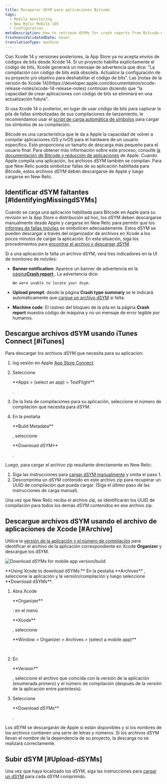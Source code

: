 ```yaml
---
title: Recuperar dSYM para aplicaciones Bitcode
tags:
  - Mobile monitoring
  - New Relic Mobile iOS
  - Configuration
metaDescription: How to retrieve dSYMs for crash reports from Bitcode-enabled iOS apps that are monitored with the New Relic agent.
freshnessValidatedDate: never
translationType: machine
---
```


<Callout variant="important">
  Con Xcode 14 y versiones posteriores, la App Store ya no acepta envíos de códigos de bits desde Xcode 14. Si un proyecto habilita explícitamente el código de bits, Xcode generará un mensaje de advertencia que dice: "La compilación con código de bits está obsoleta. Actualice la configuración de su proyecto y/o objetivo para deshabilitar el código de bits”. Las [notas de la versión de Xcode 14](https://developer.apple.com/documentation/xcode-release-notes/xcode-14-release-notes) continúan diciendo que "la capacidad de crear aplicaciones con código de bits se eliminará en una actualización futura".

  Si usa Xcode 14 o posterior, en lugar de usar código de bits para capturar la pila de fallas simbolizadas de sus compilaciones de lanzamiento, le recomendamos usar el [script de carga automática de símbolos](/docs/mobile-monitoring/new-relic-mobile-ios/installation/spm-installation#configure-using-swift-package-manager) para cargar los símbolos de su compilación.
</Callout>

Bitcode es una característica que le da a Apple la capacidad de volver a compilar aplicaciones iOS y tvOS para el hardware de un usuario específico. Esto proporciona un tamaño de descarga más pequeño para el usuario final. Para obtener más información sobre este proceso, consulte [la documentación de Bitcode y reducción de aplicaciones](https://developer.apple.com/library/watchos/documentation/IDEs/Conceptual/AppDistributionGuide/AppThinning/AppThinning.html) de Apple. Cuando Apple compila una aplicación, los archivos dSYM también se compilan. Para que New Relic pueda simbolizar fallas de su aplicación habilitada para Bitcode, estos archivos dSYM deben descargarse de Apple y luego cargarse en New Relic.

## Identificar dSYM faltantes [#IdentifyingMissingdSYMs]

Cuando se carga una aplicación habilitada para Bitcode en Apple para su revisión en la App Store o distribución ad hoc, los dSYM deben descargarse manualmente desde Apple y cargarse en New Relic para permitir que los [informes de fallas móviles](/docs/mobile-monitoring/new-relic-mobile/getting-started/ios-agent-crash-reporting) se simbolicen adecuadamente. Estos dSYM se pueden descargar a través del organizador de archivos en Xcode a los pocos minutos de cargar la aplicación. En esta situación, siga los procedimientos para [encontrar el archivo y descargar dSYM](#Archive).

Si a una aplicación le falta un archivo dSYM, verá tres indicadores en la UI de monitoreo de móviles:

* <DNT>**Banner notification**</DNT>: Aparece un banner de advertencia en la [página<DNT>**Crash report**</DNT> ](/docs/mobile-monitoring/mobile-monitoring-ui/crashes/mobile-apps-crash-report-dashboard). La advertencia dice:

  ```
  We were unable to locate your dsym.
  ```

* <DNT>**Upload prompt**</DNT>: desde la página <DNT>**Crash type summary**</DNT> se le indicará automáticamente que [cargue un archivo dSYM](/docs/mobile-monitoring/new-relic-mobile-ios/install-configure/upload-dsyms-bitcode-apps#mobile-ui) si falta.

* <DNT>**Machine code**</DNT>: El rastreo del bloqueo de la pila en la página <DNT>**Crash report**</DNT> muestra código de máquina y no un mensaje de error legible por humanos.

## Descargue archivos dSYM usando iTunes Connect [#iTunes]

Para descargar los archivos dSYM que necesita para su aplicación:

1. log sesión en Apple [App Store Connect](https://appstoreconnect.apple.com/login).

2. Seleccione

   <DNT>
     **Apps > (select an app) > TestFlight**
   </DNT>

   .

3. De la lista de compilaciones para su aplicación, seleccione el número de compilación que necesita para dSYM.

4. En la pestaña

   <DNT>
     **Build Metadata**
   </DNT>

   , seleccione

   <DNT>
     **Download dSYM**
   </DNT>

   .

Luego, para cargar el archivo zip resultante directamente en New Relic:

1. Siga las instrucciones para [cargar dSYM manualmente](/docs/mobile-monitoring/new-relic-mobile-ios/install-configure/upload-dsyms-bitcode-apps#manual-dsym) y omita el paso 1.
2. Descomprima un dSYM contenido en este archivo zip para recuperar un UUID de compilación que pueda cargar. (Siga el último paso de las instrucciones de carga manual).

Una vez que New Relic reciba el archivo zip, se identificarán los UUID de compilación para todos los demás dSYM contenidos en ese archivo zip.

## Descargue archivos dSYM usando el archivo de aplicaciones de Xcode [#Archive]

Utilice la [versión de la aplicación y el número de compilación](#identifyingAppVersion) para identificar el archivo de la aplicación correspondiente en Xcode <DNT>**Organizer**</DNT> y descargue los dSYM.

<img
  title="Download dSYMs for mobile app version/build"
  alt="Download dSYMs for mobile app version/build"
  src="/images/mobile_screenshot-full_download-dsym-file.webp"
/>

<figcaption>
  <DNT>**Using Xcode to download dSYMs:**</DNT> En la pestaña <DNT>**Archives**</DNT> , seleccione la aplicación y la versión/compilación y luego seleccione <DNT>**Download dSYMs**</DNT>.
</figcaption>

1. Abra Xcode

   <DNT>
     **Organizer**
   </DNT>

   : en el menú

   <DNT>
     **Xcode**
   </DNT>

   , seleccione

   <DNT>
     **Window > Organizer > Archives > (select a mobile app)**
   </DNT>

   .

2. En

   <DNT>
     **Version**
   </DNT>

   , seleccione el archivo que coincida con la versión de la aplicación (enumerada primero) y el número de compilación (después de la versión de la aplicación entre paréntesis).

3. Seleccione

   <DNT>
     **Download dSYMs**
   </DNT>

   .

Los dSYM se descargarán de Apple si están disponibles y si los nombres de los archivos contienen una serie de letras y números. Si los archivos dSYM llevan el nombre de la dependencia de su proyecto, la descarga no se realizará correctamente.

## Subir dSYM [#Upload-dSYMs]

Una vez que haya localizado los dSYM, siga las instrucciones para [cargar un dSYM](/docs/mobile-monitoring/new-relic-mobile-ios/install-configure/upload-dsyms-bitcode-apps) para cada dSYM comprimido.
